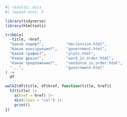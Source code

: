 ```r
#| results: asis
#| layout-ncol: 3

library(tidyverse)
library(htmltools)

tribble(
  ~title, ~href,
  "Какой падеж?",          "declension.html",
  "Какая конструкция?",    "government.html",
  "Какой график?",         "plots.html",
  "Какое фраза?",          "word_in_order.html",
  "Какое предложение?",    "sentence_in_order.html",
  "...",                   "government.html"
) ->
  df

walk2(df$title, df$href, function(title, href){
  h3(title) |> 
    a(href = href) |> 
    div(class = "col") |>
    print()
})

```

